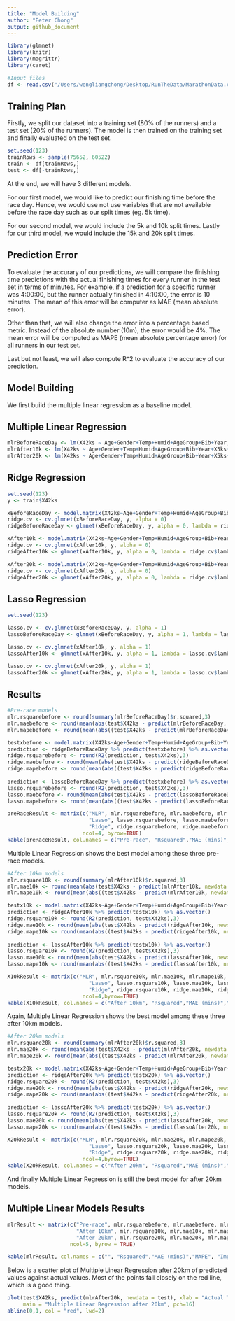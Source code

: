 ```yaml
---
title: "Model Building"
author: "Peter Chong"
output: github_document
---
```


```r
library(glmnet)
library(knitr)
library(magrittr)
library(caret)
```

```r
#Input files
df <- read.csv("/Users/wengliangchong/Desktop/RunTheData/MarathonData.csv", header = T)
```

## Training Plan

Firstly, we split our dataset into a training set (80% of the runners) and a test set (20% of the runners). The model is then trained on the training set and finally evaluated on the test set. 

```r
set.seed(123)
trainRows <- sample(75652, 60522)
train <- df[trainRows,]
test <- df[-trainRows,]
```

At the end, we will have 3 different models.

For our first model, we would like to predict our finishing time before the race day. Hence, we would use not use variables that are not available before the race day such as our split times (eg. 5k time).

For our second model, we would include the 5k and 10k split times. Lastly for our third model, we would include the 15k and 20k split times.

## Prediction Error

To evaluate the accurary of our predictions, we will compare the finishing time predictions with the actual finishing times for every runner in the test set in terms of minutes. For example, if a prediction for a specific runner was 4:00:00, but the runner actually finished in 4:10:00, the error is 10 minutes. The mean of this error will be computer as MAE (mean absolute error).

Other than that, we will also change the error into a percentage based metric. Instead of the absolute number (10m), the error would be 4%. The mean error will be computed as MAPE (mean absolute percentage error) for all runners in our test set.

Last but not least, we will also compute R^2 to evaluate the accuracy of our prediction.

## Model Building

We first build the multiple linear regression as a baseline model.

## Multiple Linear Regression
```r
mlrBeforeRaceDay <- lm(X42ks ~ Age+Gender+Temp+Humid+AgeGroup+Bib+Year, data = train)
mlrAfter10k <- lm(X42ks ~ Age+Gender+Temp+Humid+AgeGroup+Bib+Year+X5ks+X10ks, data = train)
mlrAfter20k <- lm(X42ks ~ Age+Gender+Temp+Humid+AgeGroup+Bib+Year+X5ks+X10ks+X15ks+X20ks, data = train)
```

## Ridge Regression
```r
set.seed(123)
y <- train$X42ks

xBeforeRaceDay <- model.matrix(X42ks~Age+Gender+Temp+Humid+AgeGroup+Bib+Year, train)[,-1]
ridge.cv <- cv.glmnet(xBeforeRaceDay, y, alpha = 0)
ridgeBeforeRaceDay <- glmnet(xBeforeRaceDay, y, alpha = 0, lambda = ridge.cv$lambda.min)

xAfter10k <- model.matrix(X42ks~Age+Gender+Temp+Humid+AgeGroup+Bib+Year+X5ks+X10ks, train)[,-1]
ridge.cv <- cv.glmnet(xAfter10k, y, alpha = 0)
ridgeAfter10k <- glmnet(xAfter10k, y, alpha = 0, lambda = ridge.cv$lambda.min)

xAfter20k <- model.matrix(X42ks~Age+Gender+Temp+Humid+AgeGroup+Bib+Year+X5ks+X10ks+X15ks+X20ks, train)[,-1]
ridge.cv <- cv.glmnet(xAfter20k, y, alpha = 0)
ridgeAfter20k <- glmnet(xAfter20k, y, alpha = 0, lambda = ridge.cv$lambda.min)
```

## Lasso Regression
```r
set.seed(123)

lasso.cv <- cv.glmnet(xBeforeRaceDay, y, alpha = 1)
lassoBeforeRaceDay <- glmnet(xBeforeRaceDay, y, alpha = 1, lambda = lasso.cv$lambda.min)

lasso.cv <- cv.glmnet(xAfter10k, y, alpha = 1)
lassoAfter10k <- glmnet(xAfter10k, y, alpha = 1, lambda = lasso.cv$lambda.min)

lasso.cv <- cv.glmnet(xAfter20k, y, alpha = 1)
lassoAfter20k <- glmnet(xAfter20k, y, alpha = 1, lambda = lasso.cv$lambda.min)
```

## Results
```r
#Pre-race models
mlr.rsquarebefore <- round(summary(mlrBeforeRaceDay)$r.squared,3)
mlr.maebefore <- round(mean(abs(test$X42ks - predict(mlrBeforeRaceDay, newdata = test)))/60,3)
mlr.mapebefore <- round(mean(abs((test$X42ks - predict(mlrBeforeRaceDay, newdata = test))/test$X42ks))*100,3)

testxbefore <- model.matrix(X42ks~Age+Gender+Temp+Humid+AgeGroup+Bib+Year, test)[,-1]
prediction <- ridgeBeforeRaceDay %>% predict(testxbefore) %>% as.vector()
ridge.rsquarebefore <- round(R2(prediction, test$X42ks),3)
ridge.maebefore <- round(mean(abs(test$X42ks - predict(ridgeBeforeRaceDay, newx = testxbefore)))/60,3)
ridge.mapebefore <- round(mean(abs((test$X42ks - predict(ridgeBeforeRaceDay, newx = testxbefore))/test$X42ks))*100,3)
  
prediction <- lassoBeforeRaceDay %>% predict(testxbefore) %>% as.vector()
lasso.rsquarebefore <- round(R2(prediction, test$X42ks),3)
lasso.maebefore <- round(mean(abs(test$X42ks - predict(lassoBeforeRaceDay, newx = testxbefore)))/60,3)
lasso.mapebefore <- round(mean(abs((test$X42ks - predict(lassoBeforeRaceDay, newx = testxbefore))/test$X42ks))*100,3)

preRaceResult <- matrix(c("MLR", mlr.rsquarebefore, mlr.maebefore, mlr.mapebefore,
                          "Lasso", lasso.rsquarebefore, lasso.maebefore, lasso.mapebefore,
                          "Ridge", ridge.rsquarebefore, ridge.maebefore, ridge.mapebefore),
                        ncol=4, byrow=TRUE)
kable(preRaceResult, col.names = c("Pre-race", "Rsquared","MAE (mins)","MAPE"), align = "lccc")
```

Multiple Linear Regression shows the best model among these three pre-race models.

```r
#After 10km models
mlr.rsquare10k <- round(summary(mlrAfter10k)$r.squared,3)
mlr.mae10k <- round(mean(abs(test$X42ks - predict(mlrAfter10k, newdata = test)))/60,3)
mlr.mape10k <- round(mean(abs((test$X42ks - predict(mlrAfter10k, newdata = test))/test$X42ks))*100,3)

testx10k <- model.matrix(X42ks~Age+Gender+Temp+Humid+AgeGroup+Bib+Year+X5ks+X10ks, test)[,-1]
prediction <- ridgeAfter10k %>% predict(testx10k) %>% as.vector()
ridge.rsquare10k <- round(R2(prediction, test$X42ks),3)
ridge.mae10k <- round(mean(abs(test$X42ks - predict(ridgeAfter10k, newx = testx10k)))/60,3)
ridge.mape10k <- round(mean(abs((test$X42ks - predict(ridgeAfter10k, newx = testx10k))/test$X42ks))*100,3)
  
prediction <- lassoAfter10k %>% predict(testx10k) %>% as.vector()
lasso.rsquare10k <- round(R2(prediction, test$X42ks),3)
lasso.mae10k <- round(mean(abs(test$X42ks - predict(lassoAfter10k, newx = testx10k)))/60,3)
lasso.mape10k <- round(mean(abs((test$X42ks - predict(lassoAfter10k, newx = testx10k))/test$X42ks))*100,3)

X10kResult <- matrix(c("MLR", mlr.rsquare10k, mlr.mae10k, mlr.mape10k,
                          "Lasso", lasso.rsquare10k, lasso.mae10k, lasso.mape10k,
                          "Ridge", ridge.rsquare10k, ridge.mae10k, ridge.mape10k),
                        ncol=4,byrow=TRUE)
kable(X10kResult, col.names = c("After 10km", "Rsquared","MAE (mins)","MAPE"), align = "lccc")
```

Again, Multiple Linear Regression shows the best model among these three after 10km models.

```r
#After 20km models
mlr.rsquare20k <- round(summary(mlrAfter20k)$r.squared,3)
mlr.mae20k <- round(mean(abs(test$X42ks - predict(mlrAfter20k, newdata = test)))/60,3)
mlr.mape20k <- round(mean(abs((test$X42ks - predict(mlrAfter20k, newdata = test))/test$X42ks))*100,3)

testx20k <- model.matrix(X42ks~Age+Gender+Temp+Humid+AgeGroup+Bib+Year+X5ks+X10ks+X15ks+X20ks, test)[,-1]
prediction <- ridgeAfter20k %>% predict(testx20k) %>% as.vector()
ridge.rsquare20k <- round(R2(prediction, test$X42ks),3)
ridge.mae20k <- round(mean(abs(test$X42ks - predict(ridgeAfter20k, newx = testx20k)))/60,3)
ridge.mape20k <- round(mean(abs((test$X42ks - predict(ridgeAfter20k, newx = testx20k))/test$X42ks))*100,3)
  
prediction <- lassoAfter20k %>% predict(testx20k) %>% as.vector()
lasso.rsquare20k <- round(R2(prediction, test$X42ks),3)
lasso.mae20k <- round(mean(abs(test$X42ks - predict(lassoAfter20k, newx = testx20k)))/60,3)
lasso.mape20k <- round(mean(abs((test$X42ks - predict(lassoAfter20k, newx = testx20k))/test$X42ks))*100,3)

X20kResult <- matrix(c("MLR", mlr.rsquare20k, mlr.mae20k, mlr.mape20k,
                          "Lasso", lasso.rsquare20k, lasso.mae20k, lasso.mape20k,
                          "Ridge", ridge.rsquare20k, ridge.mae20k, ridge.mape20k),
                        ncol=4,byrow=TRUE)
kable(X20kResult, col.names = c("After 20km", "Rsquared","MAE (mins)","MAPE"), align = "lccc")
```

And finally Multiple Linear Regression is still the best model for after 20km models.

## Multiple Linear Models Results
```r
mlrResult <- matrix(c("Pre-race", mlr.rsquarebefore, mlr.maebefore, mlr.mapebefore, "0%",
                      "After 10km", mlr.rsquare10k, mlr.mae10k, mlr.mape10k, "56.37%",
                      "After 20km", mlr.rsquare20k, mlr.mae20k, mlr.mape20k, "32.54%"),
                    ncol=5, byrow = TRUE)

kable(mlrResult, col.names = c("", "Rsquared","MAE (mins)","MAPE", "Improvement in MAE"), align = "lcccc")
```

Below is a scatter plot of Multiple Linear Regression after 20km of predicted values against actual values. Most of the points fall closely on the red line, which is a good thing.

```r
plot(test$X42ks, predict(mlrAfter20k, newdata = test), xlab = "Actual Times", ylab = "Predicted Times",
     main = "Multiple Linear Regression after 20km", pch=16)
abline(0,1, col = "red", lwd=2)
```













































































































































